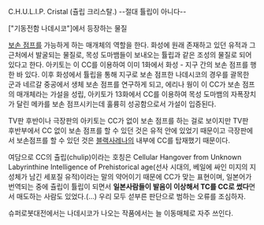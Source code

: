 C.H.U.L.I.P. Cristal (츌립 크리스탈.) --절대 튤립이 아니다--

["기동전함 나데시코"]에서 등장하는 물질

[[보손 점프]]를 가능하게 하는 매개체의 역할을 한다. 화성에 원래 존재하고 있던 유적과 그 근처에서 발굴되는 물질로, 목성 도마뱀들이 보내오는 튤립과 같은 조성의 물질로 되어 있다고 한다. 아키토는 이 CC를 이용하여 이미 1화에서 화성 - 지구 간의 보손 점프를 행한 바 있다. 이후 화성에서 튤립을 통해 지구로 보손 점프한 나데시코의 경우를 괄목한 군과 네르갈 중공에서 생체 보손 점프를 연구하게 되고, 에리나 웡이 이 CC가 보손 점프의 매개체라는 가설을 성립, 아키토가 13화에서 CC를 이용하여 목성 도마뱀의 자폭장치가 달린 메카를 보손 점프시키는데 훌륭히 성공함으로서 가설이 입증된다.

TV판 후반이나 극장판의 아키토는 CC가 없이 보손 점프를 하는 걸로 보이지만 TV판 후반부에서 CC 없이 보손 점프를 할 수 있던 것은 유적 안에 있었기 때문이고 극장판에서 보손점프를 할 수 있던 것은 [[블랙사레나]]의 내부에 CC를 탑재했기 때문이다.

여담으로 CC의 츌립(chulip)이라는 호칭은 Cellular Hangover from Unknown Labyrinthine Intelligence of Prehistorical age(선사 시대의, 베일에 싸인 미지의 지성체가 남긴 세포질 유적)이라는 말의 약어이기 때문에 CC가 맞는 표현이며, 일본어가 번역되는 중에 츌립이 튤립이 되면서 '''일본사람들이 발음이 이상해서 TC를 CC로 썼다'''면서 매도하는 사람도 있었다.(…) 우리 모두 섣부른 판단으로 범하는 오류를 조심하자.

슈퍼로봇대전에서는 나데시코가 나오는 작품에서는 늘 이동매체로 자주 쓰인다.

